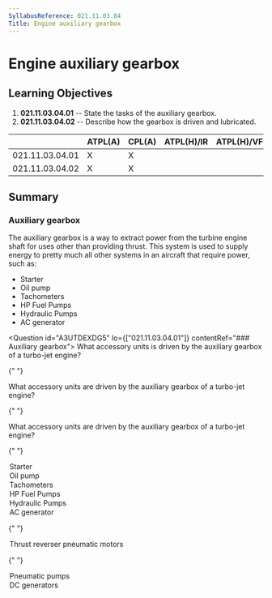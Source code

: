 ```yaml
---
SyllabusReference: 021.11.03.04
Title: Engine auxiliary gearbox
---
```


# Engine auxiliary gearbox

## Learning Objectives

1.  **021.11.03.04.01** -- State the tasks of the auxiliary gearbox.
2.  **021.11.03.04.02** -- Describe how the gearbox is driven and lubricated.

|                 | ATPL(A) | CPL(A) | ATPL(H)/IR | ATPL(H)/VFR | CPL(H) | IR  | CBIR(A) |
| --------------- | ------- | ------ | ---------- | ----------- | ------ | --- | ------- |
| 021.11.03.04.01 | X       | X      |            |             |        |     |         |
| 021.11.03.04.02 | X       | X      |            |             |        |     |         |

## Summary

### Auxiliary gearbox

The auxiliary gearbox is a way to extract power from the turbine engine shaft
for uses other than providing thrust. This system is used to supply energy to
pretty much all other systems in an aircraft that require power, such as:

- Starter
- Oil pump
- Tachometers
- HP Fuel Pumps
- Hydraulic Pumps
- AC generator

<Question id="A3UTDEXDG5" lo={["021.11.03.04.01"]} contentRef="### Auxiliary gearbox">
  <Text variant="oneCorrect">
    What accessory units is driven by the auxiliary gearbox of a turbo-jet
    engine?
  </Text>

{" "}

<Text variant="oneTwo">
  What accessory units are driven by the auxiliary gearbox of a turbo-jet
  engine?
</Text>

{" "}

<Text variant="multipleCorrect" select={5}>
  What accessory units are driven by the auxiliary gearbox of a turbo-jet
  engine?
</Text>

{" "}

<Option correct>Starter</Option>
<Option correct>Oil pump</Option>
<Option correct>Tachometers</Option>
<Option correct>HP Fuel Pumps</Option>
<Option correct>Hydraulic Pumps</Option>
<Option correct>AC generator</Option>

{" "}

<Option why="Pneumatic systems are out of use in modern airliners, and are used only in emergency systems. Regardless, when they were in use, they relied on compressed &#x22;gas&#x22; canisters to supply the pressure to the system. These cannisters were not usually rechargeable  in flight, but when they were, they used a secondary system not directly powered by the auxiliary gearbox.">
  Thrust reverser pneumatic motors
</Option>

{" "}

<Option why="Pneumatic systems are out of use in modern airliners, and are used only in emergency systems. Regardless, when they were in use, they relied on compressed &#x22;gas&#x22; canisters to supply the pressure to the system. These cannisters were not usually rechargeable  in flight, but when they were, they used a secondary system not directly powered by the auxiliary gearbox.">
  Pneumatic pumps
</Option>

  <Option why="DC generators are not commonly used in aircraft. AC generators are used instead and a rectifier is used to convert AC to DC.">
    DC generators
  </Option>
</Question>

